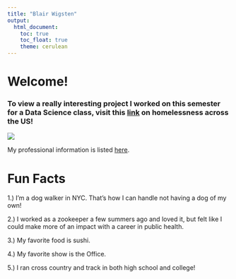 ```yaml
---
title: "Blair Wigsten"
output: 
  html_document:
    toc: true
    toc_float: true
    theme: cerulean
---
```


# Welcome! 

### To view a really interesting project I worked on this semester for a Data Science class, visit this [link](https://bwigsten.github.io/homelessness.analysis.github.io/index.html) on homelessness across the US!

![](images/Blair.png)

My professional information is listed [here](about.html). 

# Fun Facts
1.) I'm a dog walker in NYC. That's how I can handle not having a dog of my own!

2.) I worked as a zookeeper a few summers ago and loved it, but felt like I could make more of an impact with a career in public health.

3.) My favorite food is sushi.

4.) My favorite show is the Office. 

5.) I ran cross country and track in both high school and college! 







